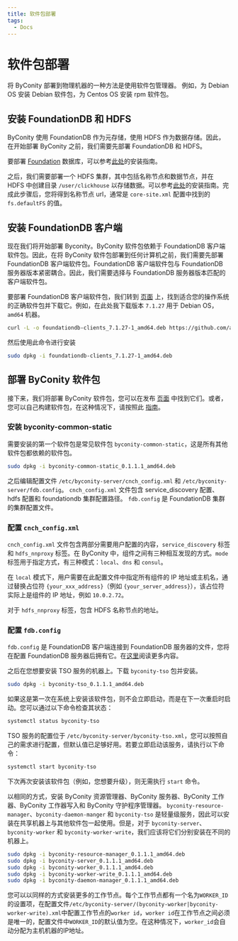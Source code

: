 ```yaml
---
title: 软件包部署
tags:
  - Docs
---
```


# 软件包部署
将 ByConity 部署到物理机器的一种方法是使用软件包管理器。
例如，为 Debian OS 安装 Debian 软件包，为 Centos OS 安装 rpm 软件包。

## 安装 FoundationDB 和 HDFS
ByConity 使用 FoundationDB 作为元存储，使用 HDFS 作为数据存储。因此，在开始部署 ByConity 之前，我们需要先部署 FoundationDB 和 HDFS。

要部署 [Foundation](https://apple.github.io/foundationdb/) 数据库，可以参考[此处](./foundationdb-installation)的安装指南。

之后，我们需要部署一个 HDFS 集群，其中包括名称节点和数据节点，并在 HDFS 中创建目录 `/user/clickhouse` 以存储数据。可以参考[此处](./hdfs-installation)的安装指南。完成此步骤后，您将得到名称节点 url，通常是 `core-site.xml` 配置中找到的 `fs.defaultFS` 的值。

## 安装 FoundationDB 客户端
现在我们将开始部署 Byconity。ByConity 软件包依赖于 FoundationDB 客户端软件包。因此，在将 ByConity 软件包部署到任何计算机之前，我们需要先部署 FoundationDB 客户端软件包。FoundationDB 客户端软件包与 FoundationDB 服务器版本紧密耦合。因此，我们需要选择与 FoundationDB 服务器版本匹配的客户端软件包。

要部署 FoundationDB 客户端软件包，我们转到 [页面](https://github.com/apple/foundationdb/releases) 上，找到适合您的操作系统的正确软件包并下载它。例如，在此处我下载版本 `7.1.27` 用于 Debian OS，`amd64` 机器。

```sh
curl -L -o foundationdb-clients_7.1.27-1_amd64.deb https://github.com/apple/foundationdb/releases/download/7.1.27/foundationdb-clients_7.1.27-1_amd64.deb
```

然后使用此命令进行安装

```sh
sudo dpkg -i foundationdb-clients_7.1.27-1_amd64.deb
```

## 部署 ByConity 软件包
接下来，我们将部署 ByConity 软件包，您可以在发布 [页面](https://github.com/ByConity/ByConity/releases) 中找到它们。或者，您可以自己构建软件包，在这种情况下，请按照此 [指南](https://github.com/ByConity/ByConity/tree/master/docker/packager)。

### 安装 byconity-common-static
需要安装的第一个软件包是常见软件包 `byconity-common-static`，这是所有其他软件包都依赖的软件包。

```sh
sudo dpkg -i byconity-common-static_0.1.1.1_amd64.deb
```

之后编辑配置文件 `/etc/byconity-server/cnch_config.xml` 和 `/etc/byconity-server/fdb.config`。 `cnch_config.xml` 文件包含 service_discovery 配置、hdfs 配置和 foundationdb 集群配置路径。 `fdb.config` 是 FoundationDB 集群的集群配置文件。

### 配置 `cnch_config.xml`

`cnch_config.xml` 文件包含两部分需要用户配置的内容，`service_discovery` 标签和 `hdfs_nnproxy` 标签。在 ByConity 中，组件之间有三种相互发现的方式。`mode` 标签用于指定方式，有三种模式：`local`、`dns` 和 `consul`。

在 `local` 模式下，用户需要在此配置文件中指定所有组件的 IP 地址或主机名，通过替换占位符 `{your_xxx_address}`（例如 `{your_server_address}`），该占位符实际上是组件的 IP 地址，例如 `10.0.2.72`。

对于 `hdfs_nnproxy` 标签，包含 HDFS 名称节点的地址。

### 配置 `fdb.config`

`fdb.config` 是 FoundationDB 客户端连接到 FoundationDB 服务器的文件，您将在配置 FoundationDB 服务器后拥有它。在[这里](./foundationdb-installation)阅读更多内容。

之后在您想要安装 TSO 服务的机器上。下载 `byconity-tso` 包并安装。
```sh
sudo dpkg -i byconity-tso_0.1.1.1_amd64.deb
```
如果这是第一次在系统上安装该软件包，则不会立即启动，而是在下一次重启时启动。您可以通过以下命令检查其状态：
```sh
systemctl status byconity-tso
```
TSO 服务的配置位于 `/etc/byconity-server/byconity-tso.xml`，您可以按照自己的需求进行配置，但默认值已足够好用。若要立即启动该服务，请执行以下命令：
```sh
systemctl start byconity-tso
```
下次再次安装该软件包（例如，您想要升级），则无需执行 `start` 命令。

以相同的方式，安装 ByConity 资源管理器、ByConity 服务器、ByConity 工作器、ByConity 工作器写入和 ByConity 守护程序管理器。 `byconity-resource-manager`、`byconity-daemon-manger` 和 `byconity-tso` 是轻量级服务，因此可以安装在共享机器上与其他软件包一起使用。但是，对于 `byconity-server`、`byconity-worker` 和 `byconity-worker-write`，我们应该将它们分别安装在不同的机器上。
```sh
sudo dpkg -i byconity-resource-manager_0.1.1.1_amd64.deb 
sudo dpkg -i byconity-server_0.1.1.1_amd64.deb 
sudo dpkg -i byconity-worker_0.1.1.1_amd64.deb 
sudo dpkg -i byconity-worker-write_0.1.1.1_amd64.deb 
sudo dpkg -i byconity-daemon-manager_0.1.1.1_amd64.deb 
```
您可以以同样的方式安装更多的工作节点。每个工作节点都有一个名为`WORKER_ID`的设置项，在配置文件`/etc/byconity-server/(byconity-worker|byconity-worker-write).xml`中配置工作节点的`worker id`，`worker id`在工作节点之间必须是唯一的，配置文件中`WORKER_ID`的默认值为空。在这种情况下，`worker_id`会自动分配为主机机器的IP地址。
